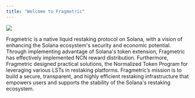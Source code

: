 ```yaml
---
title: "Welcome to Fragmetric"
---
```


<Frame>
  <img src="/images/docs_main.png" />
</Frame>

Fragmetric is a native liquid restaking protocol on Solana, with a vision of enhancing the Solana ecosystem's security and economic potential. Through implementing advantage of Solana's token extension, Fragmetric has effectively implemented NCN reward distribution. Furthermore, Fragmetric designed practical solutions, the Normalized Token Program for leveraging various LSTs in restaking platforms. Fragmetric’s mission is to build a secure, transparent, and highly efficient restaking infrastructure that empowers users and supports the stability of the Solana's restaking ecosystem.